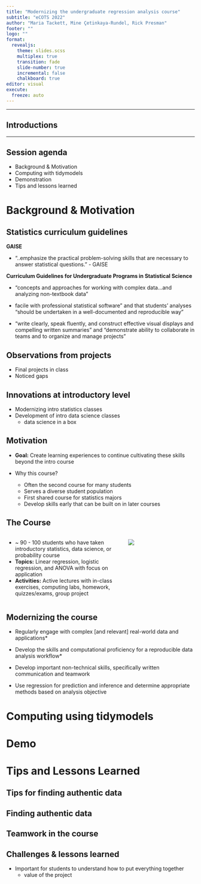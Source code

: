 ```yaml
---
title: "Modernizing the undergraduate regression analysis course"
subtitle: "eCOTS 2022"
author: "Maria Tackett, Mine Çetinkaya-Rundel, Rick Presman"
footer: ""
logo: ""
format: 
  revealjs:
    theme: slides.scss
    multiplex: true
    transition: fade
    slide-number: true
    incremental: false 
    chalkboard: true
editor: visual
execute:
  freeze: auto
---
```


---

## Introductions 


---


## Session agenda

- Background & Motivation
- Computing with tidymodels
- Demonstration 
- Tips and lessons learned

# Background & Motivation

## Statistics curriculum guidelines 

**GAISE** 

- "..emphasize the practical problem-solving skills that are necessary to answer statistical questions." - GAISE 

**Curriculum Guidelines for Undergraduate Programs in Statistical Science**

- "concepts and approaches for working with complex data...and analyzing non-textbook data"

- facile with professional statistical software" and that students' analyses "should be undertaken in a well-documented and reproducible way"

- "write clearly, speak fluently, and construct effective visual displays and compelling written summaries" and "demonstrate ability to collaborate in teams and to organize and manage projects"

## Observations from projects 

- Final projects  in class
- Noticed gaps

## Innovations at introductory level 

- Modernizing intro statistics classes
- Development of intro data science classes 
  - data science in a box 

## Motivation

- **Goal:** Create learning experiences to continue cultivating these skills beyond the intro course

- Why this course? 
  - Often the second course for many students
  - Serves a diverse student population 
  - First shared course for statistics majors
  - Develop skills early that can be built on in later courses

## The Course

:::: {.columns}

::: {.column width="60%"}
-  ~ 90 - 100 students who have taken introductory statistics, data science, or probability course
- **Topics:** Linear regression, logistic regression, and ANOVA with focus on application
- **Activities:** Active lectures with in-class exercises, computing labs, homework, quizzes/exams, group project
:::

::: {.column width="35%"}
![](images/sta210-sticker.png)
:::

::::

## Modernizing the course

- Regularly engage with complex [and relevant] real-world data and applications*

- Develop the skills and computational proficiency for a reproducible data analysis workflow*

- Develop important non-technical skills, specifically written communication and teamwork

- Use regression for prediction and inference and determine appropriate methods based on analysis objective


# Computing using tidymodels

# Demo 

# Tips and Lessons Learned

## Tips for finding authentic data 

## Finding authentic data 

## Teamwork in the course 


## Challenges & lessons learned

- Important for students to understand how to put everything together 
  - value of the project




